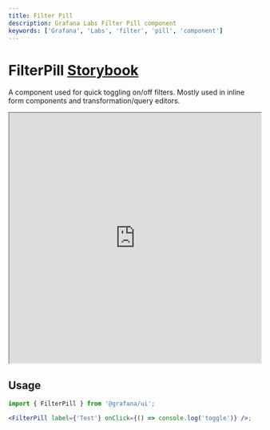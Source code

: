 ```yaml
---
title: Filter Pill
description: Grafana Labs Filter Pill component
keywords: ['Grafana', 'Labs', 'filter', 'pill', 'component']
---
```



# FilterPill <Badge text='draft' color='orange'></Badge> <a href='https://developers.grafana.com/ui/latest/index.html?path=/story/general-filterpill--basic' target='_blank' className='header-links'>Storybook <Icon name="external-link-alt"/> </a>

A component used for quick toggling on/off filters. Mostly used in inline form components and transformation/query editors.

<iframe
  src="https://developers.grafana.com/ui/latest/index.html?path=/story/general-filterpill--basic&full=1&shortcuts=false&singleStory=true"
  width="100%"
  height="500px"
></iframe>

## Usage

```jsx
import { FilterPill } from '@grafana/ui';

<FilterPill label={'Test'} onClick={() => console.log('toggle')} />;
```

